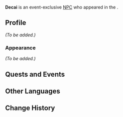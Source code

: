 {{Meta
<!-- Remove this template after adding the missing info -->
|missing_NPC_profile  = yes
}}
{{Character Infobox
|type             = Event NPC
|image            = NPC Decai.png
|realname         = <!-- Optional, if different from in-game name -->
|deceased         = <!-- Past (for deceased prior to events of the game) or free response -->
|region           = Liyue
|location         = Liyue
|affiliation      = 
|title            = 

|ancestry         = <!-- Clan/family -->
|father           = 
|mother           = 
|spouse           = 
|sibling          = 
|child            = 
|relative         = 

|voiceEN          = 
|voiceCN          = 
|voiceJP          = 
|voiceKR          = 
}}
'''Decai''' is an event-exclusive [[NPC]] who appeared in the {{Quest|Shenhe: Inner Musings}}.
<!--
==Location==
{{subst:#tag:gallery|
NPC Location {{subst:#titleparts:{{subst:PAGENAME}}}}.png{{subst:!}}{{subst:#titleparts:{{subst:PAGENAME}}}}'s location
NPC Location {{subst:#titleparts:{{subst:PAGENAME}}}} Context.png{{subst:!}}Additional context
}}
-->
==Profile==
<!--Detailed story/lore information goes here.-->
''(To be added.)''

===Appearance===
<!--Keep appearance section short and concise. Limit to 2 paragraphs with 3-4 sentences each.-->
''(To be added.)''

==Quests and Events==
{{Quests and Events}}

==Other Languages==
{{Other Languages|default_hidden=1
|en       = Decai
|zhs      = 德财
|zhs_rm   = Décái
|zht      = 德財
|zht_rm   = Décái
|ja       = 徳財
|ja_rm    = Tokuzai{{Assumed}}
|ko       = 덕채
|es       = Detsai
|fr       = Decai
|ru       = Дэ Цaй
|th       = Decai
|vi       = Decai
|de       = Decai
|id       = Decai
|pt       = Decai
|tr       = Decai
|it       = Decai
}}

==Change History==
{{Change History|5.4}}
<!--
==References==
{{Reflist}}
-->